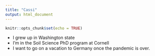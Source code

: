 ```yaml
---
title: "Cassi"
output: html_document
---
```


```r
knitr::opts_chunk$set(echo = TRUE)
```

* I grew up in Washington state
* I'm in the Soil Science PhD program at Cornell
* I want to go on a vacation to Germany once the pandemic is over.